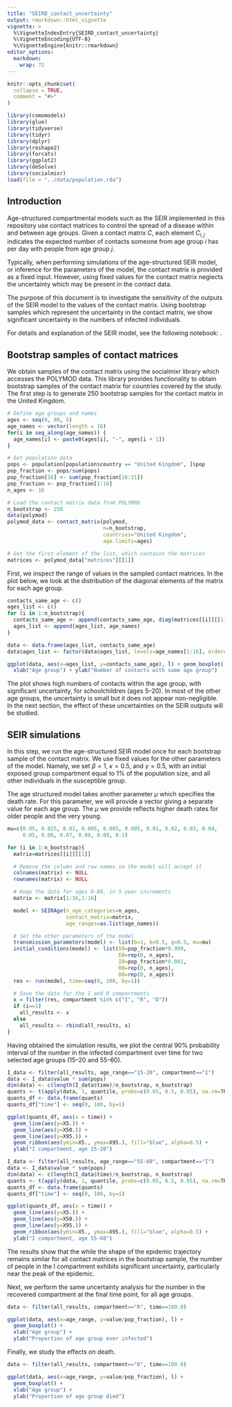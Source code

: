 ```yaml
---
title: "SEIRD_contact_uncertainty"
output: rmarkdown::html_vignette
vignette: >
  %\VignetteIndexEntry{SEIRD_contact_uncertainty}
  %\VignetteEncoding{UTF-8}
  %\VignetteEngine{knitr::rmarkdown}
editor_options:
  markdown:
    wrap: 72
---
```


```r
knitr::opts_chunk$set(
  collapse = TRUE,
  comment = "#>"
)
```

```r
library(comomodels)
library(glue)
library(tidyverse)
library(tidyr)
library(dplyr)
library(reshape2)
library(forcats)
library(ggplot2)
library(deSolve)
library(socialmixr)
load(file = "../data/population.rda")
```

## Introduction

Age-structured compartmental models such as the SEIR implemented in this
repository use contact matrices to control the spread of a disease within and
between age groups. Given a contact matrix $C$, each element $C_{i,j}$
indicates the expected number of contacts someone from age group $i$ has per
day with people from age group $j$.

Typically, when performing simulations of the age-structured SEIR model, or
inference for the parameters of the model, the contact matrix is provided as a
fixed input. However, using fixed values for the contact matrix neglects the
uncertainty which may be present in the contact data.

The purpose of this document is to investigate the sensitivity of the outputs
of the SEIR model to the values of the contact matrix. Using bootstrap samples
which represent the uncertainty in the contact matrix, we show significant
uncertainty in the numbers of infected individuals.

For details and explanation of the SEIR model, see the following notebook:
<link>.

## Bootstrap samples of contact matrices

We obtain samples of the contact matrix using the socialmixr library which
accesses the POLYMOD data. This library provides functionality to obtain
bootstrap samples of the contact matrix for countries covered by the study. The
first step is to generate 250 bootstrap samples for the contact matrix in the
United Kingdom.

```r

# Define age groups and names
ages <- seq(0, 80, 5)
age_names <- vector(length = 16)
for(i in seq_along(age_names)) {
  age_names[i] <- paste0(ages[i], "-", ages[i + 1])
}

# Get population data
pops <- population[population$country == "United Kingdom", ]$pop
pop_fraction <- pops/sum(pops)
pop_fraction[16] <- sum(pop_fraction[16:21])
pop_fraction <- pop_fraction[1:16]
n_ages <- 16

# Load the contact matrix data from POLYMOD
n_bootstrap <- 250
data(polymod)
polymod_data <- contact_matrix(polymod,
                               n=n_bootstrap,
                               countries="United Kingdom",
                               age.limits=ages)

# Get the first element of the list, which contains the matrices
matrices <- polymod_data["matrices"][[1]]

```

First, we inspect the range of values in the sampled contact matrices. In the
plot below, we look at the distribution of the diagonal elements of the matrix
for each age group.

```r

contacts_same_age <- c()
ages_list <- c()
for (i in 1:n_bootstrap){
  contacts_same_age <- append(contacts_same_age, diag(matrices[[i]][[1]])[1:16])
  ages_list <- append(ages_list, age_names)
}

data <- data.frame(ages_list, contacts_same_age)
data$ages_list <- factor(data$ages_list, levels=age_names[1:16], ordered=TRUE)

ggplot(data, aes(x=ages_list, y=contacts_same_age), l) + geom_boxplot() +
  xlab("Age group") + ylab("Number of contacts with same age group")
```

The plot shows high numbers of contacts within the age group, with significant
uncertainty, for schoolchildren (ages 5--20). In most of the other age groups,
the uncertainty is small but it does not appear non-negligible. In the next
section, the effect of these uncertainties on the SEIR outputs will be studied.

## SEIR simulations

In this step, we run the age-structured SEIR model once for each bootstrap
sample of the contact matrix. We use fixed values for the other parameters of
the model. Namely, we set $\beta=1$, $\kappa=0.5$, and $\gamma=0.5$, with an
initial exposed group compartment equal to 1% of the population size, and all
other individuals in the susceptible group.

The age structured model takes another parameter $\mu$ which specifies the 
death rate. For this parameter, we will provide a vector giving a separate
value for each age group. The $\mu$ we provide reflects higher death rates for
older people and the very young.

```r
mu=c(0.05, 0.025, 0.01, 0.005, 0.005, 0.005, 0.01, 0.02, 0.03, 0.04, 
     0.05, 0.06, 0.07, 0.08, 0.09, 0.1)
```

```r
for (i in 1:n_bootstrap){
  matrix=matrices[[i]][[1]]

  # Remove the column and row names so the model will accept it
  colnames(matrix) <- NULL
  rownames(matrix) <- NULL

  # Keep the data for ages 0-80, in 5 year increments
  matrix <- matrix[1:16,1:16]

  model <- SEIRAge(n_age_categories=n_ages,
                   contact_matrix=matrix,
                   age_ranges=as.list(age_names))

  # Set the other parameters of the model
  transmission_parameters(model) <- list(b=1, k=0.5, g=0.5, mu=mu)
  initial_conditions(model) <- list(S0=pop_fraction*0.999,
                                    E0=rep(0, n_ages),
                                    I0=pop_fraction*0.001,
                                    R0=rep(0, n_ages),
                                    D0=rep(0, n_ages))
  res <- run(model, time=seq(0, 100, by=1))

  # Save the data for the I and R compartments
  x = filter(res, compartment %in% c("I", "R", "D"))
  if (i==1)
    all_results <- x
  else
    all_results <- rbind(all_results, x)
}
```

Having obtained the simulation results, we plot the central 90% probability
interval of the number in the infected compartment over time for two selected
age groups (15--20 and 55--60).


```r

I_data <- filter(all_results, age_range=="15-20", compartment=="I")
data <- I_data$value * sum(pops)
dim(data) <- c(length(I_data$time)/n_bootstrap, n_bootstrap)
quants <- t(apply(data, 1, quantile, probs=c(0.05, 0.5, 0.95), na.rm=TRUE))
quants_df <- data.frame(quants)
quants_df["time"] <- seq(0, 100, by=1)

ggplot(quants_df, aes(x = time)) +
  geom_line(aes(y=X5.)) +
  geom_line(aes(y=X50.)) +
  geom_line(aes(y=X95.)) +
  geom_ribbon(aes(ymin=X5., ymax=X95.), fill="blue", alpha=0.5) +
  ylab("I compartment, age 15-20")

I_data <- filter(all_results, age_range=="55-60", compartment=="I")
data <- I_data$value * sum(pops)
dim(data) <- c(length(I_data$time)/n_bootstrap, n_bootstrap)
quants <- t(apply(data, 1, quantile, probs=c(0.05, 0.5, 0.95), na.rm=TRUE))
quants_df <- data.frame(quants)
quants_df["time"] <- seq(0, 100, by=1)

ggplot(quants_df, aes(x = time)) +
  geom_line(aes(y=X5.)) +
  geom_line(aes(y=X50.)) +
  geom_line(aes(y=X95.)) +
  geom_ribbon(aes(ymin=X5., ymax=X95.), fill="blue", alpha=0.5) +
  ylab("I compartment, age 55-60")

```

The results show that the while the shape of the epidemic trajectory remains
similar for all contact matrices in the bootstrap sample, the number of people
in the I compartment exhibits significant uncertainty, particularly near the
peak of the epidemic.

Next, we perform the same uncertainty analysis for the number in the recovered
compartment at the final time point, for all age groups.


```r

data <- filter(all_results, compartment=="R", time==100.0)

ggplot(data, aes(x=age_range, y=value/pop_fraction), l) +
  geom_boxplot() +
  xlab("Age group") +
  ylab("Proportion of age group ever infected")

```
Finally, we study the effects on death.

```r

data <- filter(all_results, compartment=="D", time==100.0)

ggplot(data, aes(x=age_range, y=value/pop_fraction), l) +
  geom_boxplot() +
  xlab("Age group") +
  ylab("Proportion of age group died")

```
